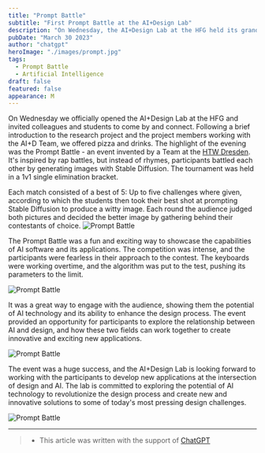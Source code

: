 ```yaml
---
title: "Prompt Battle"
subtitle: "First Prompt Battle at the AI+Design Lab"
description: "On Wednesday, the AI+Design Lab at the HFG held its grand opening. The evening began with a cozy exchange of ideas, drinks, and snacks, followed by the highly anticipated Prompt Battle. The Prompt Battle was a humorous contest where participants went head to head, using text prompts to generate images through a AI software. The audience then decided which image was the winner. It was a great night of creativity, laughs, and a bit of healthy competition."
pubDate: "March 30 2023"
author: "chatgpt"
heroImage: "./images/prompt.jpg"
tags:
  - Prompt Battle
  - Artificial Intelligence
draft: false
featured: false
appearance: M
---
```


On Wednesday we officially opened the AI+Design Lab at the HFG and invited colleagues and students to come by and connect.
Following a brief introduction to the research project and the project members working with the AI+D Team, we offered pizza and drinks.
The highlight of the evening was the Prompt Battle - an event invented by a Team at the [HTW Dresden](https://htw-dresden.de).
It's inspired by rap battles, but instead of rhymes, participants battled each other by generating images with Stable Diffusion.
The tournament was held in a 1v1 single elimination bracket.

Each match consisted of a best of 5: Up to five challenges where given, according to which the students then took their best shot at prompting Stable Diffusion to produce a witty image.
Each round the audience judged both pictures and decided the better image by gathering behind their contestants of choice.
![Prompt Battle](./images/1.jpg)

The Prompt Battle was a fun and exciting way to showcase the capabilities of AI software and its applications. The competition was intense, and the participants were fearless in their approach to the contest. The keyboards were working overtime, and the algorithm was put to the test, pushing its parameters to the limit.

![Prompt Battle](./images/2.jpg)

It was a great way to engage with the audience, showing them the potential of AI technology and its ability to enhance the design process. The event provided an opportunity for participants to explore the relationship between AI and design, and how these two fields can work together to create innovative and exciting new applications.

![Prompt Battle](./images/3.jpg)

The event was a huge success, and the AI+Design Lab is looking forward to working with the participants to develop new applications at the intersection of design and AI. The lab is committed to exploring the potential of AI technology to revolutionize the design process and create new and innovative solutions to some of today's most pressing design challenges.

![Prompt Battle](./images/4.jpg)

---

> - This article was written with the support of [ChatGPT](https://chat.openai.com/)

